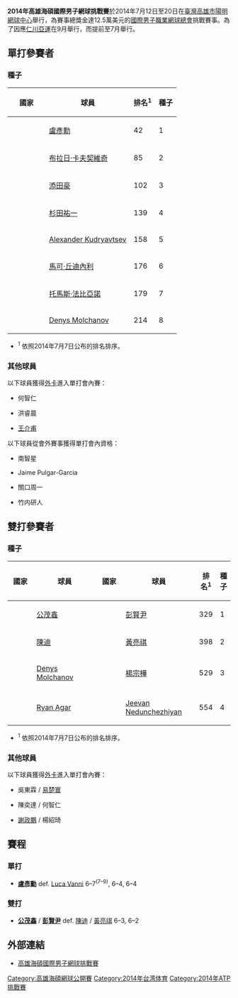 {{TennisEventInfo|2014|高雄海碩國際男子網球挑戰賽|
| date=7月12日至20日
| edition=二
| surface=[[網球場|硬地]]
| location=[[台灣|台灣]][[高雄市|高雄市]]
| defchamps={{flagicon|Chinese Taipei}} [[盧彥勳|盧彥勳]]
| defchampd={{flagicon|COL}} [[胡安·塞巴斯蒂安·卡瓦尔|胡安·塞巴斯蒂安·卡瓦尔]] / {{flagicon|COL}} [[罗伯特·法拉赫|罗伯特·法拉赫]]
}}

'''2014年高雄海碩國際男子網球挑戰賽'''於2014年7月12日至20日在[[臺灣|臺灣]][[高雄市|高雄市]][[陽明網球中心|陽明網球中心]]舉行，為賽事總獎金達12.5萬美元的[[國際男子職業網球總會|國際男子職業網球總會]]挑戰賽事。為了因應[[仁川亞運|仁川亞運]]在9月舉行，而提前至7月舉行。

==單打參賽者==

===種子===
{|class="sortable wikitable"
|-
! width="70"| 國家
! width="175"| 球員
! 排名<sup>1</sup> 
! 種子
|-
|{{flag|TPE}}
|[[盧彥勳|盧彥勳]]
|42
|1
|-
|{{flag|SLO}}
|[[布拉日·卡夫契維奇|布拉日·卡夫契維奇]]
|85
|2
|-
|{{flag|JPN}}
|[[添田豪|添田豪]]
|102
|3
|-
|{{flag|JPN}}
|[[杉田祐一|杉田祐一]]
|139
|4
|-
|{{flag|RUS}}
|[[Alexander_Kudryavtsev|Alexander Kudryavtsev]]
|158
|5
|-
|{{flag|SUI}}
|[[馬可·丘迪內利|馬可·丘迪內利]]
|176
|6
|-
|{{flag|ITA}}
|[[托馬斯·法比亞諾|托馬斯·法比亞諾]]
|179
|7
|-
|{{flag|UKR}}
|[[Denys_Molchanov|Denys Molchanov]]
|214
|8
|}
* <sup>1</sup> 依照2014年7月7日公布的排名排序。

===其他球員===
以下球員獲得[[外卡|外卡]]進入單打會內賽：
* {{flagicon|TPE}} 何智仁
* {{flagicon|TPE}} 洪睿晨
* {{flagicon|TPE}} [[王介甫|王介甫]]

以下球員從會外賽事獲得單打會內資格：
* {{flagicon|KOR}} 南智星
* {{flagicon|ESP}} Jaime Pulgar-Garcia
* {{flagicon|JPN}} 關口周一
* {{flagicon|JPN}} 竹内研人

==雙打參賽者==

===種子===
{|class="sortable wikitable"
|-
! width="70"| 國家
! width="175"| 球員
! width="70"| 國家
! width="175"| 球員
! 排名<sup>1</sup> 
! 種子
|-
|{{flag|CHN}}
|[[公茂鑫|公茂鑫]]
|{{flag|TPE}}
|[[彭賢尹|彭賢尹]]
|329
|1
|-
|{{flag|TPE}}
|[[陳迪_(網球運動員)|陳迪]]
|{{flag|TPE}}
|[[黃亮祺|黃亮祺]]
|398
|2
|-
|{{flag|UKR}}
|[[Denys_Molchanov|Denys Molchanov]]
|{{flag|TPE}}
|[[楊宗樺|楊宗樺]]
|529
|3
|-
|{{flag|AUS}}
|[[Ryan_Agar|Ryan Agar]]
|{{flag|IND}}
|[[Jeevan_Nedunchezhiyan|Jeevan Nedunchezhiyan]]
|554
|4
|}
* <sup>1</sup> 依照2014年7月7日公布的排名排序。

===其他球員===
以下球員獲得[[外卡|外卡]]進入單打會內賽：
* {{flagicon|TPE}} 吳東霖 / {{flagicon|TPE}} [[易楚寰|易楚寰]]
* {{flagicon|TPE}} 陳奕達 / {{flagicon|TPE}} 何智仁
* {{flagicon|TPE}} [[謝政鵬|謝政鵬]] / {{flagicon|TPE}} 楊紹琦

== 賽程 ==
===單打===
{{main|2014年高雄海碩國際男子網球挑戰賽單打比賽}}
*{{flagicon|TPE}} '''[[盧彥勳|盧彥勳]]''' def. {{flagicon|ITA}} [[Luca_Vanni|Luca Vanni]] 6–7<sup>(7–9)</sup>, 6–4, 6–4

===雙打===
{{main|2014年高雄海碩國際男子網球挑戰賽雙打比賽}}
*{{flagicon|CHN}} '''[[公茂鑫|公茂鑫]]''' / {{flagicon|TPE}} '''[[彭賢尹|彭賢尹]]''' def. {{flagicon|TPE}} [[陳迪|陳迪]] / {{flagicon|TPE}} [[黃亮祺|黃亮祺]] 6–3, 6–2

==外部連結==
*[https://web.archive.org/web/20120408234333/http://www.oectennis.com/files/11-1001-173.php 高雄海碩國際男子網球挑戰賽]

[[Category:高雄海碩網球公開賽|Category:高雄海碩網球公開賽]]
[[Category:2014年台湾体育|Category:2014年台湾体育]]
[[Category:2014年ATP挑戰賽|Category:2014年ATP挑戰賽]]